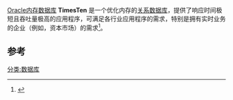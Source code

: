 [[Oracle|Oracle]][[内存数据库|内存数据库]] '''TimesTen''' 是一个优化内存的[[关系数据库|关系数据库]]，提供了响应时间极短且吞吐量极高的应用程序，可满足各行业应用程序的需求，特别是拥有实时业务的企业（例如，资本市场）的需求<ref>{{Cite web |url=http://tech.it168.com/a2012/0424/1340/000001340985.shtml |title=内存数据库的大明星：TimesTen快速入门 |accessdate=2014-12-27 |archive-date=2014-12-27 |archive-url=https://web.archive.org/web/20141227151559/http://tech.it168.com/a2012/0424/1340/000001340985.shtml |dead-url=no }}</ref>。

==参考==
{{reflist}}
{{计算机小作品}}

[[分类:数据库|分类:数据库]]